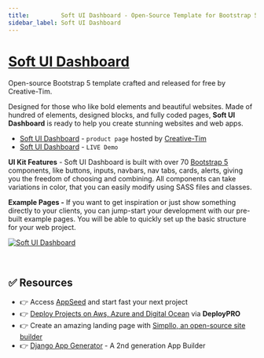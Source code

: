 ```yaml
---
title:         Soft UI Dashboard - Open-Source Template for Bootstrap 5
sidebar_label: Soft UI Dashboard
---
```


# [Soft UI Dashboard](https://www.creative-tim.com/product/soft-ui-dashboard?AFFILIATE=128200)

<SubHeading>Open-source Bootstrap 5 template crafted and released for free by Creative-Tim.</SubHeading>

Designed for those who like bold elements and beautiful websites. Made of hundred of elements, designed blocks, and fully coded pages, **Soft UI Dashboard** is ready to help you create stunning websites and web apps.

- [Soft UI Dashboard](https://www.creative-tim.com/product/soft-ui-dashboard?AFFILIATE=128200) - `product page` hosted by [Creative-Tim](../partners/creative-tim.mdx)
- [Soft UI Dashboard](https://demos.creative-tim.com/soft-ui-dashboard/pages/dashboard.html?AFFILIATE=128200) - `LIVE Demo`

**UI Kit Features** - Soft UI Dashboard is built with over 70 [Bootstrap 5](https://www.admin-dashboards.com/bootstrap-5-templates/) components, like buttons, inputs, navbars, nav tabs, cards, alerts, giving you the freedom of choosing and combining.
All components can take variations in color, that you can easily modify using SASS files and classes.

**Example Pages -** If you want to get inspiration or just show something directly to your clients, you can jump-start your development with our pre-built example pages.
You will be able to quickly set up the basic structure for your web project.

[![Soft UI Dashboard](https://user-images.githubusercontent.com/51070104/224494150-4d96c490-fb2a-407e-ab87-710d23fab002.png)](https://www.creative-tim.com/product/soft-ui-dashboard?AFFILIATE=128200)

<br />

## ✅ Resources 

- 👉 Access [AppSeed](https://appseed.us/) and start fast your next project
- 👉 [Deploy Projects on Aws, Azure and Digital Ocean](https://www.docs.deploypro.dev/) via **DeployPRO**
- 👉 Create an amazing landing page with [Simpllo, an open-source site builder](https://www.simpllo.com/)
- 👉 [Django App Generator](https://app-generator.dev/django/) - A 2nd generation App Builder
